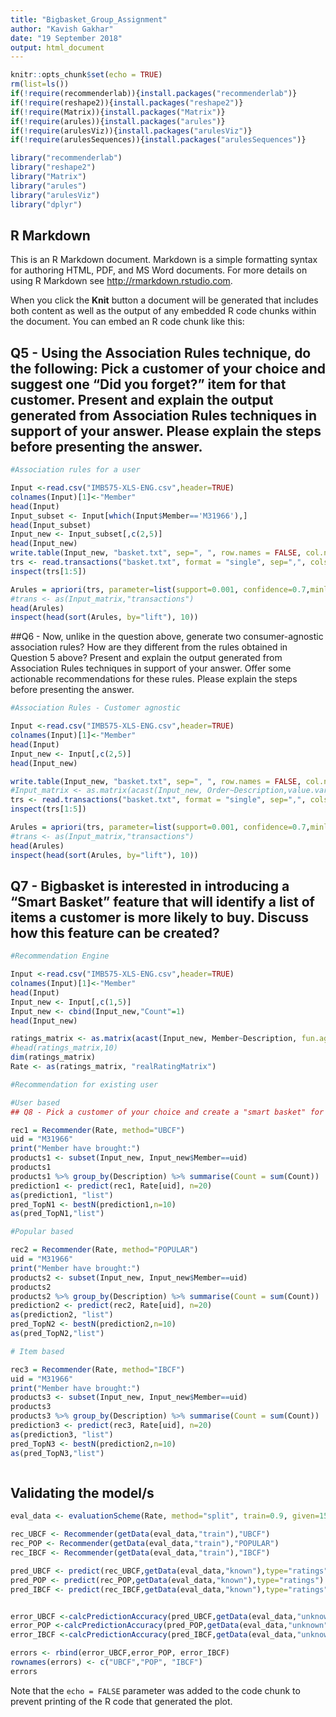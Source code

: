 ```yaml
---
title: "Bigbasket_Group_Assignment"
author: "Kavish Gakhar"
date: "19 September 2018"
output: html_document
---
```


```r
knitr::opts_chunk$set(echo = TRUE)
rm(list=ls())
if(!require(recommenderlab)){install.packages("recommenderlab")}
if(!require(reshape2)){install.packages("reshape2")}
if(!require(Matrix)){install.packages("Matrix")}
if(!require(arules)){install.packages("arules")}
if(!require(arulesViz)){install.packages("arulesViz")}
if(!require(arulesSequences)){install.packages("arulesSequences")}

library("recommenderlab")
library("reshape2")
library("Matrix")
library("arules")
library("arulesViz")
library("dplyr")

```

## R Markdown

This is an R Markdown document. Markdown is a simple formatting syntax for authoring HTML, PDF, and MS Word documents. For more details on using R Markdown see <http://rmarkdown.rstudio.com>.

When you click the **Knit** button a document will be generated that includes both content as well as the output of any embedded R code chunks within the document. You can embed an R code chunk like this:

## Q5 - Using the Association Rules technique, do the following: Pick a customer of your choice and suggest one "Did you forget?" item for that customer. Present and explain the output generated from Association Rules techniques in support of your answer. Please explain the steps before presenting the answer. 

```r
#Association rules for a user

Input <-read.csv("IMB575-XLS-ENG.csv",header=TRUE)
colnames(Input)[1]<-"Member"
head(Input)
Input_subset <- Input[which(Input$Member=='M31966'),]
head(Input_subset)
Input_new <- Input_subset[,c(2,5)]
head(Input_new)
write.table(Input_new, "basket.txt", sep=", ", row.names = FALSE, col.names = FALSE, quote = FALSE)
trs <- read.transactions("basket.txt", format = "single", sep=",", cols = c(1,2))
inspect(trs[1:5])

Arules = apriori(trs, parameter=list(support=0.001, confidence=0.7,minlen=2)) 
#trans <- as(Input_matrix,"transactions")
head(Arules)
inspect(head(sort(Arules, by="lift"), 10))

```

##Q6 - Now, unlike in the question above, generate two consumer-agnostic association rules? How are they different from the rules obtained in Question 5 above? Present and explain the output generated from Association Rules techniques in support of your answer. Offer some actionable recommendations for these rules. Please explain the steps before presenting the answer. 

```r
#Association Rules - Customer agnostic

Input <-read.csv("IMB575-XLS-ENG.csv",header=TRUE)
colnames(Input)[1]<-"Member"
head(Input)
Input_new <- Input[,c(2,5)]
head(Input_new)

write.table(Input_new, "basket.txt", sep=", ", row.names = FALSE, col.names = FALSE, quote = FALSE)
#Input_matrix <- as.matrix(acast(Input_new, Order~Description,value.var = "Description"))
trs <- read.transactions("basket.txt", format = "single", sep=",", cols = c(1,2))
inspect(trs[1:5])

Arules = apriori(trs, parameter=list(support=0.001, confidence=0.7,minlen=2)) 
#trans <- as(Input_matrix,"transactions")
head(Arules)
inspect(head(sort(Arules, by="lift"), 10))
```


## Q7 - Bigbasket is interested in introducing a "Smart Basket" feature that will identify a list of items a customer is more likely to buy. Discuss how this feature can be created? 
```r
#Recommendation Engine

Input <-read.csv("IMB575-XLS-ENG.csv",header=TRUE)
colnames(Input)[1]<-"Member"
head(Input)
Input_new <- Input[,c(1,5)]
Input_new <- cbind(Input_new,"Count"=1)
head(Input_new)

ratings_matrix <- as.matrix(acast(Input_new, Member~Description, fun.aggregate = mean))
#head(ratings_matrix,10)
dim(ratings_matrix)
Rate <- as(ratings_matrix, "realRatingMatrix")

#Recommendation for existing user

#User based
## Q8 - Pick a customer of your choice and create a "smart basket" for that customer. Please explain the steps before presenting the answer. 

rec1 = Recommender(Rate, method="UBCF")
uid = "M31966"
print("Member have brought:")
products1 <- subset(Input_new, Input_new$Member==uid)
products1
products1 %>% group_by(Description) %>% summarise(Count = sum(Count))
prediction1 <- predict(rec1, Rate[uid], n=20) 
as(prediction1, "list")
pred_TopN1 <- bestN(prediction1,n=10)
as(pred_TopN1,"list")

#Popular based

rec2 = Recommender(Rate, method="POPULAR")
uid = "M31966"
print("Member have brought:")
products2 <- subset(Input_new, Input_new$Member==uid)
products2
products2 %>% group_by(Description) %>% summarise(Count = sum(Count))
prediction2 <- predict(rec2, Rate[uid], n=20) 
as(prediction2, "list")
pred_TopN2 <- bestN(prediction2,n=10)
as(pred_TopN2,"list")

# Item based

rec3 = Recommender(Rate, method="IBCF")
uid = "M31966"
print("Member have brought:")
products3 <- subset(Input_new, Input_new$Member==uid)
products3
products3 %>% group_by(Description) %>% summarise(Count = sum(Count))
prediction3 <- predict(rec3, Rate[uid], n=20) 
as(prediction3, "list")
pred_TopN3 <- bestN(prediction2,n=10)
as(pred_TopN3,"list")



```
## Validating the model/s

```r
eval_data <- evaluationScheme(Rate, method="split", train=0.9, given=15)

rec_UBCF <- Recommender(getData(eval_data,"train"),"UBCF")
rec_POP <- Recommender(getData(eval_data,"train"),"POPULAR")
rec_IBCF <- Recommender(getData(eval_data,"train"),"IBCF")

pred_UBCF <- predict(rec_UBCF,getData(eval_data,"known"),type="ratings")
pred_POP <- predict(rec_POP,getData(eval_data,"known"),type="ratings")
pred_IBCF <- predict(rec_IBCF,getData(eval_data,"known"),type="ratings")


error_UBCF <-calcPredictionAccuracy(pred_UBCF,getData(eval_data,"unknown"))
error_POP <-calcPredictionAccuracy(pred_POP,getData(eval_data,"unknown"))
error_IBCF <-calcPredictionAccuracy(pred_IBCF,getData(eval_data,"unknown"))

errors <- rbind(error_UBCF,error_POP, error_IBCF)
rownames(errors) <- c("UBCF","POP", "IBCF")
errors

```

Note that the `echo = FALSE` parameter was added to the code chunk to prevent printing of the R code that generated the plot.
